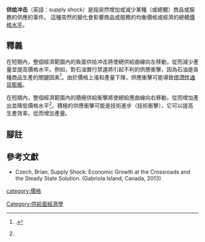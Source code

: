 '''供给冲击'''（英語：supply shock）是指突然增加或減少某種（或總體）商品或服務的供應的事件。 這種突然的變化會影響商品或服務的均衡價格或經濟的總體[[价格水平|價格水平]]。

==釋義==
在短期內，整個經濟範圍內的負面供给冲击將使總供給曲線向左移動，從而減少產量並提高價格水平。例如，對石油實行禁運將引起不利的供應衝擊，因為石油是各種商品生產的關鍵因素<ref name="Robert 2012">{{citation
 | author = Robert Hall, Marc Lieberman
 | pages = 849
 | url=https://books.google.com/?id=ESVZoJb9gjgC&pg=PA850&dq=positive+supply+shock#v=onepage&q=positive%20supply%20shock&f=false |title=Economics: Principles and Applications
 | year = 2012
 | publisher = Cengage Learning
| isbn = 1-111-82234-4
 }}.</ref>。由於價格上漲和產量下降，供應衝擊可能導致[[停滯性通貨膨脹|停滯性通貨膨脹]]。

在短期內，整個經濟範圍內的積極供給衝擊將使總給應曲線向右移動，從而增加產出並降低價格水平<ref name="Robert 2012" />。積極的供應衝擊可能是技術進步（技術衝擊），它可以提高生產效率，從而增加產量。

== 腳註 ==
{{reflist}}
==參考文獻==

* Czech, Brian, Supply Shock: Economic Growth at the Crossroads and the Steady State Solution. (Gabriola Island, Canada, 2013)

{{宏觀經濟學}}
{{Authority control}}
[[category:價格|category:價格]]
[[Category:供給面經濟學|Category:供給面經濟學]]